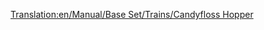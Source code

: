[[Translation:en/Manual/Base Set/Trains/Candyfloss Hopper]]
{{es/Manual/Base Set/Trains/Vagones|Imagen=
|Nombre=Vagoneta de Algodón de azúcar
|PrecioNormal= € ( £)
|PesoNormal= t
|CapacidadNormal=
|PrecioMono="
|PesoMono= t
|CapacidadMono=
|PrecioMag="
|PesoMag= t
|CapacidadMag=
|Descripción=
}}